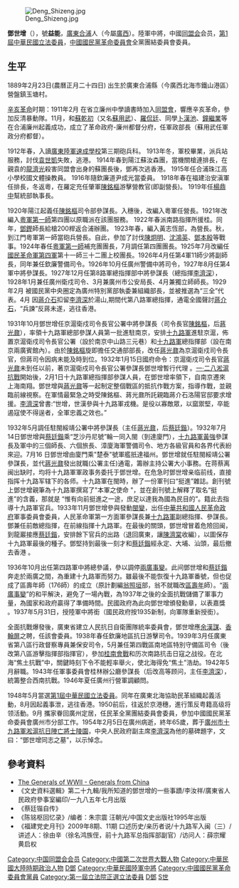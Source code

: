 [[File:Deng_Shizeng.jpg|thumb]]

'''鄧世增'''（{{bd|1889年||1954年}}），號'''益能'''，[[廣東|廣東]][[合浦|合浦]]人（今屬[[廣西|廣西]]）。陸軍中將，中國[[同盟会|同盟会]]会员，[[第1屆中華民國立法委員|第1屆中華民國立法委員]]，[[中國國民黨革命委員會|中國國民黨革命委員會]]全黨團結委員會委員。

== 生平 ==
1889年2月23日(農曆正月二十四日) 出生於廣東合浦縣（今廣西北海市鐵山港區）營盤鎮玉塘村。

[[辛亥革命|辛亥革命]]时期：1911年2月 在省立廉州中學讀書時加入[[同盟會|同盟會]]，響應辛亥革命，參加反清暴動隊。11月，和[[蘇乾初|蘇乾初]]（又名[[蘇用武|蘇用武]]）、[[羅侃廷|羅侃廷]]、同學[[卜漢池|卜漢池]]、[[鐘繼業|鐘繼業]]等在合浦廉州起義成功，成立了革命政府-廉州都督分府，任軍政部長（蘇用武任軍政分府都督）。

1912年春，入讀[[廣東陸軍速成學校|廣東陸軍速成學校]]第三期砲兵科。 1913年冬，軍校畢業，派兵站服務，討伐[[袁世凱|袁世凱]]失敗，逃港。 1914年春到陽江蘇汝森團，當機關槍連排長，在親袁的[[龍濟光|龍濟光]]殺害同盟會出身的蘇團長後，鄧再次逃香港。 1915年任合浦珠江高小學校國文體操教員。 1916年隨欽廉道尹成光當委員。 1918年春在福建治安滇軍任排長，冬返粵，在羅定充任肇軍[[陳銘樞|陳銘樞]]游擊營教官(即副營長)。 1919年任[[楊鼎中|楊鼎中]]幫統部執事長。

1920年陽江起義任[[陳銘樞|陳銘樞]]司令部參謀長。入穗後，改編入粵軍任營長。1921年改編入[[粵軍第一師|粵軍第一師]]第四團以原職派在該團服務。 1922年春派南路指揮所援桂。同年，[[鄧鏗|鄧鏗]]師長給槍200桿返合浦辦團。 1923年春，編入黃志恆部，為營長。秋，到江門粵軍第一師當砲兵營長。自此，參加了討伐[[陳炯明|陳炯明]]、[[沈鴻英|沈鴻英]]、[[鄧本殷|鄧本殷]]等戰事。1924年春任[[粵軍第一師|粵軍第一師]]補充團團長，7月調任第四團團長。1925年7月改編任[[國民革命軍第四軍|國民革命軍第四軍]]第十一師三十二團上校團長。1926年4月任第4軍11師少將副師長，同年兼任欽廉警備司令。1926年10月任廣州警備中將司令，1927年8月任第4軍中將參謀長。1927年12月任第8路軍總指揮部中將參謀長（總指揮[[李濟深|李濟深]]），1928年1月兼任廣州衛戍司令、3月兼廣州市公安局長、4月兼獨立師師長。1929年2月 被國民黨中央圈定為廣州特別黨部執委兼組織部長，並被推選為“三全”代表。4月 因[[蔣介石|蔣介石]]扣留[[李濟深|李濟深]]於湯山,期間代第八路軍總指揮，通電全國聲討[[蔣介石|蔣介石]]，“兵諫”反蔣未遂，逃往香港。

1931年10月鄧世增任京滬衛戍司令長官公署中將參謀長（司令長官[[陳銘樞|陳銘樞]]，后[[蔣光鼐|蔣光鼐]]），率領十九路軍總部參謀人員第一批進駐南京，安排[[十九路軍|十九路軍]]進駐京滬，佈置京滬衛戍司令長官公署（設於南京中山路三元巷）和[[十九路軍|十九路軍]]總指揮部（設在南京兩廣賓館內）。由於[[陳銘樞|陳銘樞]]旋即擔任交通部部長，改任[[蔣光鼐|蔣光鼐]]為京滬衛戍司令長官，但蔣司令因病未能及時到位。1932年1月15日國府命令：京滬衛戍司令長官[[蔣光鼐|蔣光鼐]]未到任以前，著京滬衛戍司令長官公署參謀長鄧世增暫行代理 。[[一·二八淞滬抗戰|一·二八淞滬抗戰]]開始後，2月1日十九路軍總指揮部參謀人員，在鄧世增率領下，自南京遷來上海南翔。鄧世增與[[蔣光鼐|蔣光鼐]]等一起制定整個戰區的抵抗作戰方案，指導作戰，並親臨前線視察。在軍情最緊急之時受陳銘樞、蔣光鼐所託親臨蔣介石洛陽官邸要求增援。[[李濟深|李濟深]]曾書:“世增，世漢參與十九路軍戎機。是役以寡敵眾，以窳禦堅，卒能遏寇使不得逞者，全軍忠義之效也。”

1932年5月調任駐閩綏靖公署中將參謀長（主任[[蔣光鼐|蔣光鼐]]，后[[蔡廷鍇|蔡廷鍇]]）。1932年7月14日鄧世增與[[蔡廷鍇|蔡廷鍇]]乘“芝沙丹尼號”輪一同入閩（到達廈門），[[十九路軍|十九路軍]][[黃強_(1887年)|黃強]]參謀長及軍中的三個師長、六個旅長、漳廈海軍警備司令、地方各級官員和各界代表紛來迎。7月16 日鄧世增由廈門乘"楚泰"號軍艦扺達福州。鄧世增就任駐閩綏靖公署參謀長，並代[[蔣光鼐|蔣光鼐]]發出就職(公署主任)通電，籌辦主持公署大小事務。在蒋蔡离闽出缺时，均将十九路軍軍政事务委托于鄧世增。在危急时鄧世增亲临前线，直接指挥十九路军辖下的各师。十九路軍在閩時，辦了一份軍刊曰“挺進”雜誌。創刊號上鄧世增親筆為十九路軍撰寫了"本軍之使命 "，並在創刊號上解釋了取名“挺進”的含義，那就是 “惟有向前挺進之一途，庶足以達我為國為民目的”。籍此去指導十九路軍官兵。1933年11月鄧世增參與發動[[閩變|閩變]]，出任[[中華共和國人民革命政府|中華共和國人民革命政府]]軍事委員會委員，人民革命軍第一方面軍參謀長兼[[十九路軍|十九路軍]]副總指揮、參謀長。鄧兼任前敵總指揮，在前線指揮十九路軍。在最後的關頭，鄧世增冒着危險回闽，到龍巖接應[[蔡廷鍇|蔡廷鍇]]，安排餘下官兵的出路（退回廣東，讓[[陳濟棠|陳濟棠]]收編），以圖保存十九路軍最後的種子。鄧堅持到最後一刻才和[[蔡廷鍇|蔡廷鍇]]經永定、大埔、汕頭，最后撤去香港 。

1936年10月出任第四路軍中將總參議，參以調停[[兩廣事變|兩廣事變]]。此间鄧世增和[[蔡廷鍇|蔡廷鍇]]奔走於兩廣之間，為重建十九路軍而努力。雖最後不能恢復十九路軍番號，但也促成了區壽年師（176師）的成立（原計劃編[[翁照垣|翁照垣]]部，翁不就職改[[區壽年|區壽年]]師）。“[[兩廣事變|兩廣事變]]”的和平解決，避免了一場內戰，為1937年之後的全面抗戰儲備了軍事力量，為國家和政府贏得了準備時間。民國政府為此向鄧世增頒發勳章，以表嘉獎 。1937年5月31日，授陸軍中將銜（國民政府按1935新制，向軍隊重新授銜）。

全面抗戰爆發後，廣東省建立人民抗日自衛團隊統率委員會，鄧世增應[[余漢謀|余漢謀]]、[[香翰屏|香翰屏]]之聘，任該會委員。1938年春任欽廉地區抗日游擊司令。1939年3月任廣東省第八區行政督察專員兼保安司令，5月兼任第四戰區南地區特別守備區司令（後改第八區游擊指揮部指揮官），參加[[桂南會戰|桂南會戰]]和历次南路抗击日寇之战役。在北海“焦土抗戰”中，關鍵時刻下令不能輕率舉火，使北海得免“焦土”浩劫。1942年5月辭職。1943年任軍事委員會桂林辦公廳參謀長（后改高等顾问，主任[[李濟深|李濟深]]），統籌整合西南抗戰。1946年夏任廣州行營軍調顧問。

1948年5月當選[[第1屆中華民國立法委員|第1屆中華民國立法委員]]。同年在廣東北海協助民革組織起義活動，8月因起義事泄，逃往香港。1950前后，往返於京港穗，進行策反粤籍高级将领活動。9月 攜家眷回廣州定居，任民革全黨團結委員會委員，參加中國國民黨革命委員會廣州市分部工作。1954年2月5日在廣州病逝，終年65歲，葬于[[廣州市十九路軍淞滬抗日陣亡將士陵園|廣州市十九路軍淞滬抗日陣亡將士陵園]]，中央人民政府副主席[[李濟深|李濟深]]為他的墓碑題字，文曰：“鄧世增同志之墓”，以示悼念。

==參考資料==
*[http://www.generals.dk/general/Deng_Shizeng/_/China.html The Generals of WWII - Generals from China] {{Wayback|url=http://www.generals.dk/general/Deng_Shizeng/_/China.html |date=20110509172322 }}
*《文史資料選輯》第二十九輯/我所知道的鄧世增的一些事蹟/李汝祥/廣東省人民政府參事室編印/一九八五年七月出版
*《蔡廷锴自传》
*《陈铭枢回忆录》/编者：朱宗震 汪朝光/中国文史出版社1995年出版
*《福建党史月刊》2009年8期、11期 口述历史/亲历者说/十九路军入闽（三）/讲述人：徐由辛（徐名鸿族侄，前十九路军总指挥部副官）/访问人：薛宗耀 黄启权

{{DEFAULTSORT:Deng鄧}}
[[Category:中国同盟会会员|Category:中国同盟会会员]]
[[Category:中國第二次世界大戰人物|Category:中國第二次世界大戰人物]]
[[Category:中華民國大陸時期政治人物|Category:中華民國大陸時期政治人物]]
[[Category:中華民國大陸時期軍事人物|D鄧]]
[[Category:中華民國陸軍中將|Category:中華民國陸軍中將]]
[[Category:中國國民黨革命委員會黨員|Category:中國國民黨革命委員會黨員]]
[[Category:第一屆立法院正選立法委員|Category:第一屆立法院正選立法委員]]
[[Category:合浦人|D鄧]]
[[Category:鄧姓|S世]]